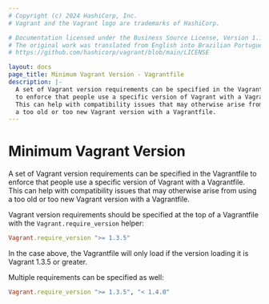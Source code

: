 ```yaml
---
# Copyright (c) 2024 HashiCorp, Inc.
# Vagrant and the Vagrant logo are trademarks of HashiCorp.

# Documentation licensed under the Business Source License, Version 1.1.
# The original work was translated from English into Brazilian Portuguese.
# https://github.com/hashicorp/vagrant/blob/main/LICENSE

layout: docs
page_title: Minimum Vagrant Version - Vagrantfile
description: |-
  A set of Vagrant version requirements can be specified in the Vagrantfile
  to enforce that people use a specific version of Vagrant with a Vagrantfile.
  This can help with compatibility issues that may otherwise arise from using
  a too old or too new Vagrant version with a Vagrantfile.
---
```


# Minimum Vagrant Version

A set of Vagrant version requirements can be specified in the Vagrantfile
to enforce that people use a specific version of Vagrant with a Vagrantfile.
This can help with compatibility issues that may otherwise arise from using
a too old or too new Vagrant version with a Vagrantfile.

Vagrant version requirements should be specified at the top of a Vagrantfile
with the `Vagrant.require_version` helper:

```ruby
Vagrant.require_version ">= 1.3.5"
```

In the case above, the Vagrantfile will only load if the version loading it
is Vagrant 1.3.5 or greater.

Multiple requirements can be specified as well:

```ruby
Vagrant.require_version ">= 1.3.5", "< 1.4.0"
```
